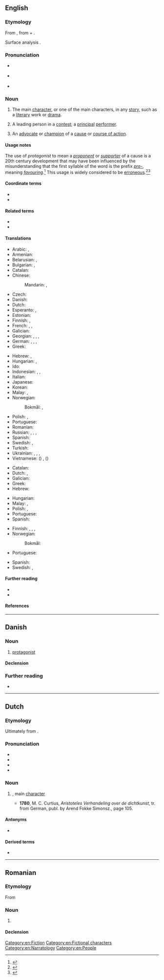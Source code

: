 {{also|Protagonist}}
==English==
{{wikipedia}}

===Etymology===
{{root|en|ine-pro|*h₂eǵ-}}
From {{der|en|grc|πρωταγωνιστής||a chief actor}}, from {{m|grc|πρῶτος||first}} + {{m|grc|ἀγωνιστής||a combatant, pleader, actor}}.

Surface analysis {{prefix|en|prot|t1=first|agonist|t2=combatant, participant}}.

===Pronunciation===
* {{a|UK}} {{IPA|en|/pɹəˈtæ.ɡə.nɪst/}}
* {{a|US}} {{IPA|en|/pɹoʊˈtæ.ɡə.nɪst/}}
* {{audio|en|en-us-protagonist.ogg|Audio (US)}}

===Noun===
{{en-noun}}

# {{lb|en|authorship}} The main [[character]], or one of the main characters, in any [[story]], such as a [[literary]] work or [[drama]].
#: {{ant|en|antagonist}}
# A leading person in a [[contest]]; a [[principal]] [[performer]].
# {{lb|en|proscribed}} An [[advocate]] or [[champion]] of a [[cause]] or [[course of action]].

====Usage notes====
The use of ''protagonist'' to mean a ''[[proponent]]'' or ''[[supporter]]'' of a cause is a 20th century development that may have been influenced by the misunderstanding that the first syllable of the word is the prefix ''[[pro-#Prefix|pro-]]'', meaning ''[[favouring]]''.<ref>{{R:AHD}}</ref> This usage is widely considered to be [[erroneous]].<ref>{{cite-book |last=Pinker |first=Steven |authorlink=Steven Pinker |location=New York, New York |year=2014 |title={{w|The Sense of Style}} |publisher={{w|Penguin Books|Penguin}} |isbn=9780670025855}}</ref><ref>{{cite-web |url=https://www.independent.co.uk/life-style/the-58-most-commonly-misused-words-and-phrases-a6754551.html |entry=The 58 Most Commonly Misused Words and Phrases |last=Feloni |first=Richard |date=30 November 2015 |site={{w|The Independent}} |publisher=Independent Print Limited}}</ref>

====Coordinate terms====
* {{l|en|deuteragonist}}
* {{l|en|tritagonist}}

====Related terms====
* {{l|en|agonist}}
* {{l|en|agonistes}}

====Translations====
{{trans-top|main character}}
* Arabic: {{t|ar|بَطَل|m}}, {{t|ar|بَطَلَة|f}}
* Armenian: {{t+|hy|հերոս}}
* Belarusian: {{t|be|[[гало́ўны]] [[геро́й]]|m}}, {{t|be|[[галоўны|гало́ўная]] [[гераі́ня]]|f}}
* Bulgarian: {{t|bg|[[гла́вен]] геро́й|m}}, {{t|bg|[[главен|гла́вна]] [[герои́ня]]|m}}
* Catalan: {{t+|ca|protagonista|m|f}}
* Chinese:
*: Mandarin: {{t+|cmn|主角|tr=zhǔjué}}, {{t+|cmn|主人公|tr=zhǔréngōng}}
* Czech: {{t+|cs|protagonista|m}}
* Danish: {{t|da|hovedperson|c}}
* Dutch: {{t+|nl|protagonist|m|f}}
* Esperanto: {{t|eo|ĉefrolulo}}, {{t|eo|ĉefpersono}}
* Estonian: {{t|et|nutikas}}
* Finnish: {{t+|fi|päähenkilö}}, {{t+|fi|sankari}}
* French: {{t+|fr|protagoniste|m|f}}, {{t+|fr|héros|m}}, {{t+|fr|héroïne|f}}
* Galician: {{t+|gl|protagonista|m|f}}
* Georgian: {{t|ka|მთავარი გმირი}}, {{t|ka|მთავარი პერსონაჟი}}, {{t|ka|მთავარი მოქმედი პირი}}, {{t|ka|პროტაგონისტი}}
* German: {{t+|de|Protagonist|m}}, {{t+|de|Protagonistin|f}}, {{t+|de|Hauptfigur|f}}, {{t+|de|Held|m}}
* Greek: {{t+|el|πρωταγωνιστής|m}}
{{trans-mid}}
* Hebrew: {{t+|he|דְּמוּת רָאשִׁית|f|tr=dmut rashít}}, {{t+|he|גיבור|m|tr=gibor|alt=גיבור \ גִּבּוֹר}}
* Hungarian: {{t+|hu|főszereplő}}, {{t+|hu|főhős}}
* Ido: {{t+|io|protagonisto}}
* Indonesian: {{t+|id|protagonis}}, {{t+|id|tokoh utama}}, {{t+|id|pemeran utama}}
* Italian: {{t+|it|protagonista|m|f}}
* Japanese: {{t+|ja|主人公|tr=しゅじんこう, shujinkō}}
* Korean: {{t+|ko|주인공(主人公)}}
* Malay: {{t|ms|protagonis}}, {{t|ms|watak utama}}
* Norwegian:
*: Bokmål: {{t|nb|hovedperson|m}}, {{t|nb|protagonist|m}}
* Polish: {{t+|pl|protagonista|m}}, {{t+|pl|protagonistka|f}}
* Portuguese: {{t+|pt|protagonista|m|f}}
* Romanian: {{t+|ro|protagonist|m}}
* Russian: {{t|ru|[[гла́вный]] [[геро́й]]|m}}, {{t|ru|[[главный|гла́вная]] [[герои́ня]]|f}}, {{t+|ru|протагони́ст|m}}, {{t+|ru|протагони́стка|f}}
* Spanish: {{t+|es|protagonista|m|f}}
* Swedish: {{t+|sv|huvudperson|c}}, {{t+|sv|protagonist|c}}
* Turkish: {{t|tr|ana karakter|s}}
* Ukrainian: {{t|uk|[[головни́й]] [[геро́й]]|m}}, {{t|uk|[[головний|головна́]] [[герої́ня]]|f}}, {{t|uk|протагоні́ст|m}}, {{t|uk|протагоні́стка|f}}
* Vietnamese: {{t|vi|nam chính}} ({{t|vi|男正}}) {{qualifier|male}}, {{t|vi|nữ chính}} ({{t|vi|女正}}) {{qualifier|female}}
{{trans-bottom}}

{{trans-top|leading person in a contest}}
* Catalan: {{t+|ca|protagonista|m|f}}
* Dutch: {{t+|nl|hoofdrolspeler|m}}, {{t+|nl|hoofdrolspeelster|f}}
* Galician: {{t+|gl|protagonista|m|f}}
* Greek: {{t+|el|πρωταγωνιστής|m}}
* Hebrew: {{t+|he|מוֹבִיל|tr=movil|m}}
{{trans-mid}}
* Hungarian: {{t+|hu|főszereplő}}
* Malay: {{t|ms|protagonis}}, {{t|ms|watak utama}}
* Polish: {{t+|pl|protagonista|m}}, {{t+|pl|protagonistka|f}}
* Portuguese: {{t+|pt|protagonista|m|f}}
* Spanish: {{t+|es|protagonista|m|f}}
{{trans-bottom}}

{{trans-top|advocate}}
* Finnish: {{t|fi|esitaistelija}}, {{t+|fi|uranuurtaja}}, {{t+|fi|edelläkävijä}}, {{t|fi|tienraivaaja}}
* Norwegian:
*: Bokmål: {{t|nb|protagonist|m}}
* Portuguese: {{t+|pt|protagonista|m|f}}
{{trans-mid}}
* Spanish: {{t+|es|protagonista|m|f}}
* Swedish: {{t+|sv|förespråkare|c}}, {{t|sv|förkämpe|c}}
{{trans-bottom}}

====Further reading====
* {{R:Webster 1913}}
* {{R:Century 1911}}

====References====
<references/>

[[Category:en:Fiction]]
[[Category:en:Fictional characters]]
[[Category:en:Narratology]]
[[Category:en:People]]

----

==Danish==

===Noun===
{{da-noun|en|er}}

# {{lb|da|literature}} [[protagonist]]
#: {{syn|da|hovedperson}}

====Declension====
{{da-decl|en|er}}

===Further reading===
* {{R:DDO}}

----

==Dutch==

===Etymology===
Ultimately from {{der|nl|grc|πρωταγωνιστής}}. {{etystub|nl}}

===Pronunciation===
* {{IPA|nl|/ˌproː.taː.ɣoːˈnɪst/}}
* {{audio|nl|Nl-protagonist.ogg|Audio}}
* {{hyphenation|nl|pro|ta|go|nist}}
* {{rhymes|nl|ɪst}}

===Noun===
{{nl-noun|m|-en|-}}

# {{l|en|protagonist}}, main [[character]] {{defdate|from 18th c.}}
#* '''1780''', M. C. Curtius, ''Aristoteles Verhandeling over de dichtkunst'', tr. from German, publ. by Arend Fokke Simonsz., page 105.
#*:{{quote|nl|Hy voerde nog een perſoon in, en verdeelde het Treurſpel in twee rollen, van welke de eerste Acteur de hoofdrol ſpeelde en daarvan de '''Protagonist''' heette;}}
#: {{syn|nl|hoofdpersonage|hoofdpersoon}}

====Antonyms====
* {{l|nl|antagonist}}

====Derived terms====
* {{l|nl|protagonistisch}}

----

==Romanian==

===Etymology===
From {{bor|ro|fr|protagoniste}}

===Noun===
{{ro-noun|m|protagoniști}}

# {{l|en|protagonist}}

====Declension====
{{ro-noun-m|pl=protagoniști}}